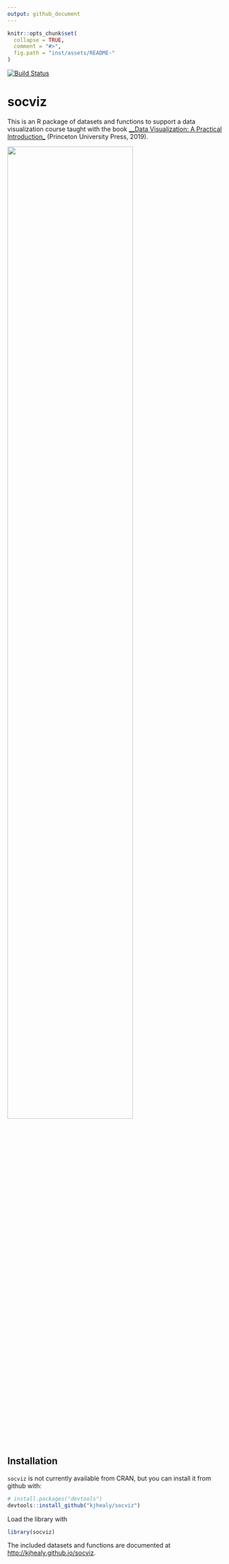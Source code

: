 ```yaml
---
output: github_document
---
```


<!-- README.md is generated from README.Rmd. Please edit that file -->

```r
knitr::opts_chunk$set(
  collapse = TRUE,
  comment = "#>",
  fig.path = "inst/assets/README-"
)
```

[![Build Status](https://travis-ci.org/kjhealy/socviz.svg?branch=master)](https://travis-ci.org/kjhealy/socviz) 

# socviz 

This is an R package of datasets and functions to support a
data visualization course taught with the book [__Data Visualization: A Practical Introduction_](https://amzn.to/2vfAixM) (Princeton University Press, 2019).


<img src="http://socviz.co/assets/dv-cover-pupress.jpg" width = "75%"/>


## Installation

`socviz` is not currently available from CRAN, but you can install it from github with:

```r
# install.packages("devtools")
devtools::install_github("kjhealy/socviz")
```

Load the library with

```r
library(socviz)
```

The included datasets and functions are documented at <http://kjhealy.github.io/socviz>.

